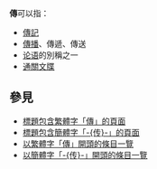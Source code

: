 '''傳'''可以指：
* [[傳記|傳記]]
* [[傳播|傳播]]、傳遞、傳送
* [[论语|论语]]的別稱之一
* [[通關文牒|通關文牒]]

== 參見 ==
* [[Special:Search/intitle:"傳"|標題包含繁體字「傳」的頁面]]
* [[Special:Search/intitle:"传"|標題包含簡體字「-{传}-」的頁面]]
* [[Special:Prefixindex/傳|以繁體字「傳」開頭的條目一覽]]
* [[Special:Prefixindex/传|以簡體字「-{传}-」開頭的條目一覽]]

{{Disambiguation|Cat=一字消歧义}}